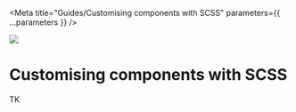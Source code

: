 
<Meta
  title="Guides/Customising components with SCSS"
  parameters={{ ...parameters }}
/>

![](https://graphics.thomsonreuters.com/style-assets/images/logos/reuters-graphics-logo/svg/graphics-logo-color-dark.svg)

# Customising components with SCSS

TK
